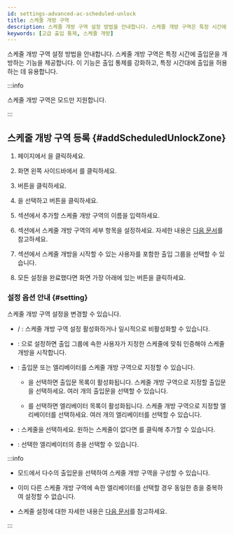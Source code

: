 ```yaml
---
id: settings-advanced-ac-scheduled-unlock
title: 스케줄 개방 구역
description: 스케줄 개방 구역 설정 방법을 안내합니다. 스케줄 개방 구역은 특정 시간에 출입문을 개방하는 기능을 제공합니다.
keywords: [고급 출입 통제, 스케줄 개방]
---
```


스케줄 개방 구역 설정 방법을 안내합니다. 스케줄 개방 구역은 특정 시간에 출입문을 개방하는 기능을 제공합니다. 이 기능은 출입 통제를 강화하고, 특정 시간대에 출입을 허용하는 데 유용합니다.

:::info

스케줄 개방 구역은 <Cmd sid='zone.globalZone.local' product='2' /> 모드만 지원합니다.

:::

## 스케줄 개방 구역 등록 {#addScheduledUnlockZone}

1. <Cmd sid='shell.header.launcher' /> 페이지에서 <Cmd sid='shell.header.setting' />을 클릭하세요.

1. 화면 왼쪽 사이드바에서 <Cmd sid='setting.menu.advancedAc.root' />를 클릭하세요.

1. <Cmd sid='button.func.addZone' product='2' /> 버튼을 클릭하세요.

1. <Cmd sid='zone.scheduledUnlock' product='2' />을 선택하고 <Cmd sid='button.apply' product='2' /> 버튼을 클릭하세요.

1. <Cmd sid='common.info' product='2' /> 섹션에서 추가할 스케줄 개방 구역의 이름을 입력하세요.

1. <Cmd sid='common.setting' product='2' /> 섹션에서 스케줄 개방 구역의 세부 항목을 설정하세요. 자세한 내용은 [다음 문서](#setting)를 참고하세요.

1. <Cmd sid='zone.forcedUnlock.firstManInTitle' product='2' /> 섹션에서 스케줄 개방을 시작할 수 있는 사용자를 포함한 출입 그룹을 선택할 수 있습니다.

1. 모든 설정을 완료했다면 화면 가장 아래에 있는 <Cmd sid='button.apply' product='2' /> 버튼을 클릭하세요.


### 설정 옵션 안내 {#setting}

스케줄 개방 구역 설정을 변경할 수 있습니다.

* <Cmd sid='zone.pause.activated' product='2' /> / <Cmd sid='zone.pause.deactivate' product='2' />: 스케줄 개방 구역 설정 활성화하거나 일시적으로 비활성화할 수 있습니다.

* <Cmd sid='zone.forcedUnlock.firstManIn' product='2' />: <Cmd sid='zone.pause.activated' product='2' />으로 설정하면 출입 그룹에 속한 사용자가 지정한 스케줄에 맞춰 인증해야 스케줄 개방을 시작합니다.

* <Cmd sid='zone.selectoption' product='2' />: 출입문 또는 엘리베이터를 스케줄 개방 구역으로 지정할 수 있습니다.

  * <Cmd sid='common.door' product='2' />을 선택하면 출입문 목록이 활성화됩니다. 스케줄 개방 구역으로 지정할 출입문을 선택하세요. 여러 개의 출입문을 선택할 수 있습니다.

  * <Cmd sid='common.elevator' product='2' />를 선택하면 엘리베이터 목록이 활성화됩니다. 스케줄 개방 구역으로 지정할 엘리베이터를 선택하세요. 여러 개의 엘리베이터를 선택할 수 있습니다.

* <Cmd sid='common.schedule' product='2' />: 스케줄을 선택하세요. 원하는 스케줄이 없다면 <Cmd sid='button.plusAddSchedule' product='2' />를 클릭해 추가할 수 있습니다.

* <Cmd sid='common.floor' product='2' />: 선택한 엘리베이터의 층을 선택할 수 있습니다.

:::info

* <Cmd sid='zone.globalZone.local' product='2' /> 모드에서 다수의 출입문을 선택하여 스케줄 개방 구역을 구성할 수 있습니다.

* 이미 다른 스케줄 개방 구역에 속한 엘리베이터를 선택할 경우 동일한 층을 중복하여 설정할 수 없습니다.

* 스케줄 설정에 대한 자세한 내용은 [다음 문서](settings-schedule)를 참고하세요.

:::